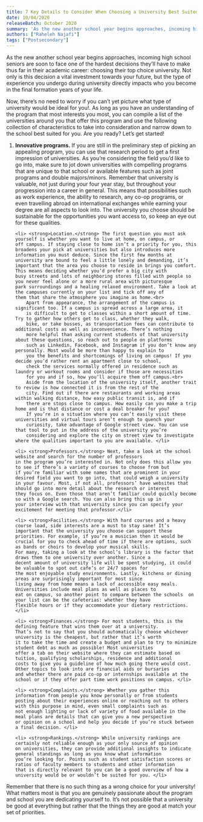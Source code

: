 ```yaml
---
title: 7 Key Details to Consider When Choosing a University Best Suited For You
date: 10/04/2020
releaseBatch: October 2020
summary: 'As the new another school year begins approaches, incoming high school seniors are soon to face one of the hardest decisions they’ll have to make thus far in their academic career: choosing their top choice university. Not only is this decision a vital investment towards your future, but the type of experience you undergo during university directly impacts who you become in the final formation years of your life.'
authors: ["Raheleh Najafi"]
tags: ["Postsecondary"]
---
```

<div>

<p> As the new another school year begins approaches, incoming high school seniors are soon to face one of the hardest decisions 
they’ll have to make thus far in their academic career: choosing their top choice university. Not only is this decision a vital 
investment towards your future, but the type of experience you undergo during university directly impacts who you become in the 
final formation years of your life. </p>

<p> Now, there’s no need to worry if you can’t yet picture what type of university would be ideal for you!. As long as you have 
an understanding of the program that most interests you most, you can compile a list of the universities around you that offer 
this program and use the following collection of characteristics to take into consideration and narrow down to the school best 
suited for you. Are you ready? Let’s get started! </p>

<ol>
    <li> <strong>Innovative programs.</strong> If you are still in the preliminary step of picking an appealing program, 
you can use that research period to get a first impression of universities. As you’re considering the field you’d like to go into, 
make sure to jot down universities with compelling programs that are unique to that school or available features such as joint 
programs and double majors/minors. Remember that university is valuable, not just during your four year stay, but throughout your 
progression into a career in general. This means that possibilities such as work experience, the ability to research, any co-op 
programs, or even travelling abroad on international exchanges while earning your degree are all aspects to look into. 
The university you choose should be sustainable for the opportunities you want access to, so keep an eye out for these qualities. </li>
    
    <li> <strong>Location.</strong> The first question you must ask yourself is whether you want to live at home, on campus, or 
    off campus. If staying close to home isn’t a priority for you, this broadens your pick at universities but also introduces more 
    information you must deduce. Since the first few months at university are bound to feel a little lonely and demanding, it’s 
    important that the area you choose to reside in brings you comfort. This means deciding whether you’d prefer a big city with 
    busy streets and lots of neighboring stores filled with people so you never feel alone or a more rural area with picturesque 
    park surroundings and a healing relaxed environment. Take a look at the campuses currently on your list and tick off any of 
    them that share the atmosphere you imagine as home.<br>
        Apart from appearance, the arrangement of the campus is significant too. If a campus is spread across a large area, it 
        is difficult to get to classes within a short amount of time. Try to gather how others get to class, whether they walk, 
        bike, or take busses, as transportation fees can contribute to additional costs as well as inconvenience. There’s nothing 
        more helpful than asking current students of that university about these questions, so reach out to people on platforms 
        such as Linkedin, Facebook, and Instagram if you don’t know any personally. Most would be more than happy to explain to 
        you the benefits and shortcomings of living on campus! If you decide you’d rather rent an apartment close to school, 
        check the services normally offered in residence such as laundry or workout rooms and consider if those are necessities 
        for you and if so, how you’ll acquire them off campus.<br>
        Aside from the location of the university itself, another trait to review is how connected it is from the rest of the 
        city. Find out if there are restaurants and working areas within walking distance, how easy public transit is, and if 
        there are stops close to campus. How easily can you make a trip home and is that distance or cost a deal breaker for you? 
        If you’re in a situation where you can’t easily visit these universities and virtual tours aren’t enough to quench your 
        curiosity, take advantage of Google street view. You can use that tool to put in the address of the university you’re 
        considering and explore the city on street view to investigate where the qualities important to you are available. </li>

    <li> <strong>Professors.</strong> Next, take a look at the school website and search for the number of professors 
    in the program you’re interested in. Not only does this allow you to see if there’s a variety of courses to choose from but 
    if you’re familiar with some names that are prominent in your desired field you want to go into, that could weigh a university 
    in your favour. Most, if not all, professors’ have websites that should go into more detail about the research or interest 
    they focus on. Even those that aren’t familiar could quickly become so with a Google search. You can also bring this up in 
    your interview with that university since you can specify your excitement for meeting that professor.</li>

    <li> <strong>Facilities.</strong> With hard courses and a heavy course load, side interests are a must to stay sane! It’s 
    important that the university you choose can support these priorities. For example, if you’re a musician then it would be 
    crucial for you to check ahead of time if there are options, such as bands or choirs to develop your musical skills. 
    For many, taking a look at the school’s library is the factor that draws them to one university over another. Since a 
    decent amount of university life will be spent studying, it could be valuable to spot out cafe’s or 24/7 spaces for 
    the most enjoyable study environments. Lastly, kitchens or dining areas are surprisingly important for most since 
    living away from home means a lack of accessible easy meals. Universities include meal plans as well as places to 
    eat on campus, so another point to compare between the schools  on your list can be the cafeterias: whether they have 
    flexible hours or if they accommodate your dietary restrictions. </li>

    <li> <strong>Finances.</strong> For most students, this is the defining feature that wins them over at a university. 
    That’s not to say that you should automatically choose whichever university is the cheapest, but rather that it’s worth 
    it to take the time and create a budget and plan to try to minimize student debt as much as possible! Most universities 
    offer a tab on their website where they can estimate based on tuition, qualifying scholarships, residence and additional 
    costs to give you a guideline of how much going there would cost. Other topics to look into are financial aids or bursaries 
    and whether there are paid co-op or internships available at the school or if they offer part time work positions on campus. </li>
    
    <li> <strong>Complaints.</strong> Whether you gather this information from people you know personally or from students 
    posting about their experiences online or reaching out to others with this purpose in mind, even small complaints such as 
    not enough lighting or lack of variety of food available in the meal plans are details that can give you a new perspective 
    or opinion on a school and help you decide if you’re stuck between a final decision. </li>
    
    <li> <strong>Rankings.</strong> While university rankings are certainly not reliable enough as your only source of opinion 
    on universities, they can provide additional insights to indicate general standings as long as you know what information 
    you’re looking for. Points such as student satisfaction scores or ratios of faculty members to students and other information 
    that is directly relevant to you can be a good overview of how a university would be or wouldn’t be suited for you. </li>
</ol>

<p> Remember that there is no such thing as a wrong choice for your university! What matters most is that you are genuinely 
passionate about the program and school you are dedicating yourself to. It’s not possible that a university be good at everything 
but rather that the things they are good at match your set of priorities. </p>

</div>
